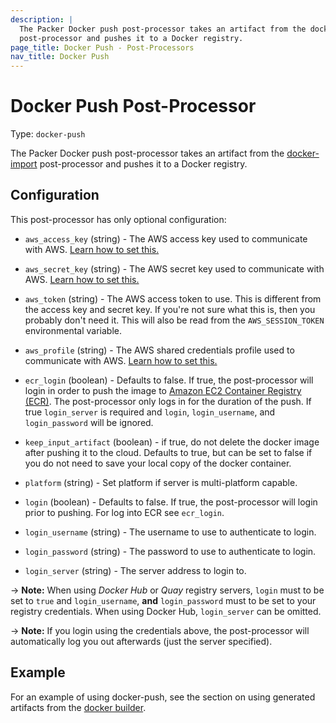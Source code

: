 ```yaml
---
description: |
  The Packer Docker push post-processor takes an artifact from the docker-import
  post-processor and pushes it to a Docker registry.
page_title: Docker Push - Post-Processors
nav_title: Docker Push
---
```


# Docker Push Post-Processor

Type: `docker-push`

The Packer Docker push post-processor takes an artifact from the
[docker-import](/docs/post-processors/docker-import) post-processor and
pushes it to a Docker registry.

## Configuration

This post-processor has only optional configuration:

- `aws_access_key` (string) - The AWS access key used to communicate with
  AWS. [Learn how to set
  this.](/docs/builders/amazon#specifying-amazon-credentials)

- `aws_secret_key` (string) - The AWS secret key used to communicate with
  AWS. [Learn how to set
  this.](/docs/builders/amazon#specifying-amazon-credentials)

- `aws_token` (string) - The AWS access token to use. This is different from
  the access key and secret key. If you're not sure what this is, then you
  probably don't need it. This will also be read from the `AWS_SESSION_TOKEN`
  environmental variable.

- `aws_profile` (string) - The AWS shared credentials profile used to
  communicate with AWS. [Learn how to set
  this.](/docs/builders/amazon#specifying-amazon-credentials)

- `ecr_login` (boolean) - Defaults to false. If true, the post-processor will
  login in order to push the image to [Amazon EC2 Container Registry
  (ECR)](https://aws.amazon.com/ecr/). The post-processor only logs in for
  the duration of the push. If true `login_server` is required and `login`,
  `login_username`, and `login_password` will be ignored.

- `keep_input_artifact` (boolean) - if true, do not delete the docker image
  after pushing it to the cloud. Defaults to true, but can be set to false if
  you do not need to save your local copy of the docker container.

- `platform` (string) - Set platform if server is multi-platform capable.

- `login` (boolean) - Defaults to false. If true, the post-processor will
  login prior to pushing. For log into ECR see `ecr_login`.

- `login_username` (string) - The username to use to authenticate to login.

- `login_password` (string) - The password to use to authenticate to login.

- `login_server` (string) - The server address to login to.

-> **Note:** When using _Docker Hub_ or _Quay_ registry servers, `login`
must to be set to `true` and `login_username`, **and** `login_password` must to
be set to your registry credentials. When using Docker Hub, `login_server` can
be omitted.

-> **Note:** If you login using the credentials above, the post-processor
will automatically log you out afterwards (just the server specified).

## Example

For an example of using docker-push, see the section on using generated
artifacts from the [docker builder](/docs/builders/docker).

